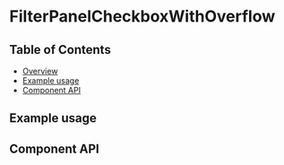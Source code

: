 
# FilterPanelCheckboxWithOverflow

## Table of Contents

- [Overview](#overview)
- [Example usage](#example-usage)
- [Component API](#component-api)

## Example usage

<Canvas>
  <Story of={FilterPanelCheckboxWithOverflowStories.Default} />
</Canvas>

## Component API

<ArgsTable />
